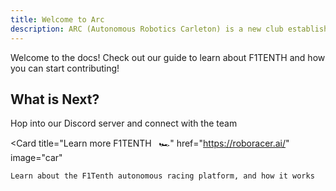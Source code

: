 ```yaml
---
title: Welcome to Arc
description: ARC (Autonomous Robotics Carleton) is a new club established at Carleton University, Ottawa, Canada in 2025. The club focuses on engineering an autonomous RC car, and having it compete in races against other autonomous RC cars.
---
```


Welcome to the docs! Check out our guide to learn about F1TENTH and how you can start contributing!

## What is Next?


<Cards>
  <Card title="Join the ARC community &nbsp; 🏁" 
  href="https://discord.gg/GQu4TP46u9"
  image="/discord-logo.png"
>
  Hop into our Discord server and connect with the team
  </Card>


  <Card 
    title="Learn more F1TENTH  &nbsp; 🏎️" 
    href="https://roboracer.ai/" 
    image="car"
  >
    Learn about the F1Tenth autonomous racing platform, and how it works
  </Card>

</Cards>
